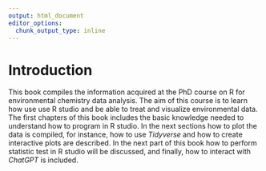 ```yaml
---
output: html_document
editor_options: 
  chunk_output_type: inline
---
```


# Introduction

This book compiles the information acquired at the PhD course on R for environmental chemistry data analysis. 
The aim of this course is to learn how use use R studio and be able to treat and visualize environmental data. 
The first chapters of this book includes the basic knowledge needed to understand how to program in R studio. In the next sections how to plot the data is compiled, for instance, how to use *Tidyverse* and how to create interactive plots are described. In the next part of this book how to perform statistic test in R studio will be discussed, and finally, how to interact with *ChatGPT* is included. 
